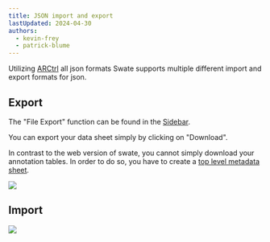```yaml
---
title: JSON import and export
lastUpdated: 2024-04-30
authors: 
  - kevin-frey
  - patrick-blume
---
```



Utilizing [ARCtrl](https://github.com/nfdi4plants/ARCtrl) all json formats Swate supports multiple different import and export formats for json.

## Export

The "File Export" function can be found in the <a href={SwateOverview.src} target="_blank">Sidebar</a>.

<Tabs syncKey="swateHost">
<TabItem label="Browser">

You can export your data sheet simply by clicking on "Download".

</TabItem>
<TabItem label="Excel">

In contrast to the web version of swate, you cannot simply download your annotation tables.
In order to do so, you have to create a [top level metadata sheet](http://localhost:4321/nfdi4plants.knowledgebase/swate/annotation-table/).

</TabItem>
</Tabs>

![](@images/swate/json-export.png)

## Import 

![](@images/swate/json-import.png)

